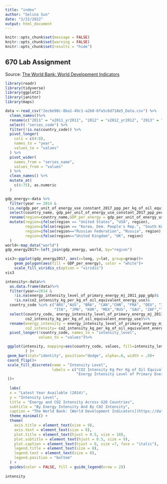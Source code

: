 ```yaml
---
title: "index"
author: "Selina Sun"
date: "2/22/2022"
output: html_document
---
```


```r
knitr::opts_chunk$set(message = FALSE)
knitr::opts_chunk$set(warning = FALSE)
knitr::opts_chunk$set(results = "hide")
```

## 670 Lab Assignment 
Source: [The World Bank: World Development Indicators](https://databank.worldbank.org/source/world-development-indicators#)

```r
library(readr)
library(tidyverse)
library(ggplot2)
library(janitor)
library(maps)
```

```r
data <-read_csv("2ec6e98c-8ba1-49c1-a2b0-6fa5c6d718e5_Data.csv") %>%
  clean_names()%>%
  rename(c("2011" = "x2011_yr2011", "2012" = "x2012_yr2012", "2013" = "x2013_yr2013","2014" = "x2014_yr2014", "2015" = "x2015_yr2015")) %>%
  select(-"series_code") %>%
  filter(!is.na(country_code)) %>%
  pivot_longer(
    cols = c(4:8),
    names_to = "year",
    values_to = "values"
  ) %>%
  pivot_wider(
    names_from = "series_name", 
    values_from = "values"
  ) %>%
  clean_names() %>%
  mutate_at(
    c(4:75), as.numeric
  )

gdp_energy<-data %>%
  filter(year == 2014 &
 !is.na(gdp_per_unit_of_energy_use_constant_2017_ppp_per_kg_of_oil_equivalent))%>%
  select(country_name, gdp_per_unit_of_energy_use_constant_2017_ppp_per_kg_of_oil_equivalent)%>%
  rename(region=country_name,GDP_per_energy = gdp_per_unit_of_energy_use_constant_2017_ppp_per_kg_of_oil_equivalent)%>%
  mutate(region=ifelse(region == "United States", "USA", region),
         region=ifelse(region == "Korea, Dem. People's Rep.", "South Korea", region),
         region=ifelse(region=="Russian Federation", "Russia", region),
         region=ifelse(region=="United Kingdom", "UK", region)
  )
world<-map_data("world")
gdp_energy2017<-left_join(gdp_energy, world, by="region")

vis3<-ggplot(gdp_energy2017, aes(x=long, y=lat, group=group))+
    geom_polygon(aes(fill = GDP_per_energy), color = "white")+
    scale_fill_viridis_c(option = "viridis")
vis3
```
```r
intensity<-data%>%
  as.data.frame(data)%>%
  filter(year==2014 & 
    !is.na(energy_intensity_level_of_primary_energy_mj_2011_ppp_gdp)& 
    !is.na(co2_intensity_kg_per_kg_of_oil_equivalent_energy_use)&
  country_code %in% c("ARG","AUS", "BRA", "CAN","CHN", "FRA", "DEU", "IND", "IDN", 
                      "ITA", "JPN", "KOR", "MEX","RUS", "SAU", "ZAF","TUR","GBR", "USA", "EUU"))%>%
  select(country_code, energy_intensity_level_of_primary_energy_mj_2011_ppp_gdp, 
         co2_intensity_kg_per_kg_of_oil_equivalent_energy_use)%>%
  rename(energy_intensity = energy_intensity_level_of_primary_energy_mj_2011_ppp_gdp,
         co2_intensity= co2_intensity_kg_per_kg_of_oil_equivalent_energy_use)%>%
  pivot_longer(!country_code, names_to = "intensity_level", 
               values_to = "values")%>%

 ggplot(intensity, mapping=aes(country_code, values, fill=intensity_level
         ) )+
 geom_bar(stat="identity", position="dodge", alpha=.6, width = .8)+
 coord_flip()+
 scale_fill_discrete(name = "Intensity Level", 
                     labels = c("CO2 Intensity Kg Per Kg of Oil Equivalent Energy Use", 
                                "Energy Intensity Level of Primary Energy(MJ/Constant 2011 PPP GDP)"
 ))+
  
  labs(
  x = "Latest Year Available (2014)",
  y = "Intensity Level",
  title = "Energy and CO2 Intensity Across G20 Countries",
  subtitle = "By Energy Intensity And By C02 Intensity",
  caption = "The World Bank: [World Development Indicators](https://databank.worldbank.org/source/world-development-indicators#)")+
  theme_minimal() +
  theme(
    axis.title = element_text(size = 9),
    axis.text = element_text(size = 8),
    plot.title = element_text(hjust = 0.5, size = 10),
    plot.subtitle = element_text(hjust = 0.5, size = 9),
    plot.caption = element_text(hjust = 0, size =7, face = "italic"),
    legend.title = element_text(size = 8),
    legend.text = element_text(size = 8),
    legend.position = "bottom"
  ) +
  guides(color = FALSE, fill = guide_legend(nrow = 2))
 
intensity
```
